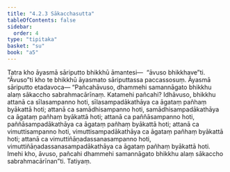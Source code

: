 ```yaml
---
title: "4.2.3 Sākacchasutta"
tableOfContents: false
sidebar:
  order: 4
type: "tipitaka"
basket: "su"
book: "a5"
---
```



<DynamicBreadcrumb />

<Division number="163" book="a5" bookNo="16" page="167">

<Paragraph number="944" book="a5">
Tatra kho āyasmā sāriputto bhikkhū āmantesi—  “āvuso bhikkhave”ti. “Āvuso”ti kho te bhikkhū āyasmato sāriputtassa paccassosuṃ. Āyasmā sāriputto etadavoca—
</Paragraph>

<Paragraph number="945" book="a5">
“Pañcahāvuso, dhammehi samannāgato bhikkhu alaṃ sākaccho sabrahmacārīnaṃ. Katamehi pañcahi? Idhāvuso, bhikkhu attanā ca sīlasampanno hoti, sīlasampadākathāya ca āgataṃ pañhaṃ byākattā hoti; attanā ca samādhisampanno hoti, samādhisampadākathāya ca āgataṃ pañhaṃ byākattā hoti; attanā ca paññāsampanno hoti, paññāsampadākathāya ca āgataṃ pañhaṃ byākattā hoti; attanā ca vimuttisampanno hoti, vimuttisampadākathāya ca āgataṃ pañhaṃ byākattā hoti; attanā ca vimuttiñāṇadassanasampanno hoti, vimuttiñāṇadassanasampadākathāya ca āgataṃ pañhaṃ byākattā hoti. Imehi kho, āvuso, pañcahi dhammehi samannāgato bhikkhu alaṃ sākaccho sabrahmacārīnan”ti.

</Paragraph>
</Division>

<Paragraph number="946" type="center" book="a5">
Tatiyaṃ.
</Paragraph>